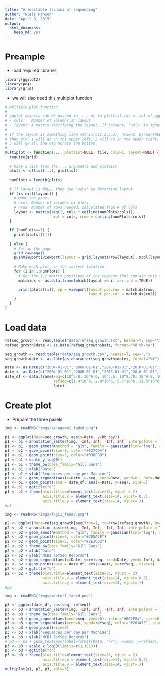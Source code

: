 ```yaml
---
title: "A veritable tsunami of sequencing"
author: "Niels Hanson"
date: "April 8, 2015"
output:
  html_document:
    keep_md: yes
---
```


# Preample

* load required libraries

```r
library(ggplot2)
library(png)
library(grid)
```

* we will also need this multiplot function

```r
# Multiple plot function
#
# ggplot objects can be passed in ..., or to plotlist (as a list of ggplot objects)
# - cols:   Number of columns in layout
# - layout: A matrix specifying the layout. If present, 'cols' is ignored.
#
# If the layout is something like matrix(c(1,2,3,3), nrow=2, byrow=TRUE),
# then plot 1 will go in the upper left, 2 will go in the upper right, and
# 3 will go all the way across the bottom.
#
multiplot <- function(..., plotlist=NULL, file, cols=1, layout=NULL) {
  require(grid)
  
  # Make a list from the ... arguments and plotlist
  plots <- c(list(...), plotlist)
  
  numPlots = length(plots)
  
  # If layout is NULL, then use 'cols' to determine layout
  if (is.null(layout)) {
    # Make the panel
    # ncol: Number of columns of plots
    # nrow: Number of rows needed, calculated from # of cols
    layout <- matrix(seq(1, cols * ceiling(numPlots/cols)),
                     ncol = cols, nrow = ceiling(numPlots/cols))
  }
  
  if (numPlots==1) {
    print(plots[[1]])
    
  } else {
    # Set up the page
    grid.newpage()
    pushViewport(viewport(layout = grid.layout(nrow(layout), ncol(layout))))
    
    # Make each plot, in the correct location
    for (i in 1:numPlots) {
      # Get the i,j matrix positions of the regions that contain this subplot
      matchidx <- as.data.frame(which(layout == i, arr.ind = TRUE))
      
      print(plots[[i]], vp = viewport(layout.pos.row = matchidx$row,
                                      layout.pos.col = matchidx$col))
    }
  }
}
```

# Load data

```r
refseq_growth <- read.table("data/refseq_growth.txt", header=T, sep="\t")
refseq_growth$date <- as.Date(refseq_growth$Date, format="%d-%b-%y")

seq_growth <- read.table("data/seq_growth.csv", header=T, sep=",")
seq_growth$date <- as.Date(as.character(seq_growth$date), format="%Y")

Date <- as.Date(c("2004-01-01","2006-01-01","2008-01-01","2010-01-01","2012-01-01","2014-01-01"), format="%Y-%m-%d")
date <- as.Date(c("2004-01-01","2006-01-01","2008-01-01","2010-01-01","2012-01-01","2014-01-01"), format="%Y-%m-%d")
date_df <- data.frame(seq=c(10^5.8, 10^6.6, 10^7.6, 10^8.70, 10^9.9, 10^11.4), 
                      refseq=c(1.4*10^6, 2.8*10^6, 5.7*10^6, 11.5*10^6, 23*10^6, 46.2*10^6),
                      Date)
```

# Create plot

* Prepare the three panels

```r
img <- readPNG("imgs/kanagawa1_faded.png")

p1 <- ggplot(data=seq_growth, aes(x=date, y=kb_day))
p1 <- p1 + annotation_raster(img, -Inf, Inf, -Inf, Inf, interpolate = TRUE)
p1 <- p1 + geom_smooth(method = "glm", family = gaussian(link="log"), size=1.5, color="#827CDA")
p1 <- p1 + geom_point(size=8, color="#827CDA") 
p1 <- p1 + geom_point(size=5, color="#030F8D") 
p1 <- p1 + scale_y_log10() 
p1 <- p1 + theme_bw(base_family="Gill Sans") 
p1 <- p1 + xlab("Date")
p1 <- p1 + ylab("Sequences per day per Machine")
p1 <- p1 + geom_segment(aes(x=Date, y=seq, xend=Date, yend=0), data=date_df, color="#061E8A", linetype=2, size=0.8)
p1 <- p1 + geom_point(data = date_df, aes(x=Date, y=seq), size=3)
p1 <- p1 + ggtitle("a")
p1 <- p1 + theme(plot.title=element_text(size=30, vjust = 2),
                 axis.title.x = element_text(size=14, vjust=-0.3),
                 axis.title.y = element_text(size=14, vjust=1))
#p1

img <- readPNG("imgs/fugi1_faded.png")

p2 <- ggplot(data=refseq_growth[seq(from=1, to=nrow(refseq_growth), by=3),], aes(x=date, y=Records))
p2 <- p2 + annotation_raster(img, -Inf, Inf, -Inf, Inf, interpolate = TRUE)
p2 <- p2 + geom_smooth(method = "glm", family = gaussian(link="log"), size=1.5, color="#205A7E")
p2 <- p2 + geom_point(size=8, color="#205A7E") 
p2 <- p2 + geom_point(size=5, color="#2E3652") 
p2 <- p2 + theme_bw(base_family="Gill Sans") 
p2 <- p2 + xlab("Date")
p2 <- p2 + ylab("NCBI RefSeq Records")
p2 <- p2 + geom_segment(aes(x=Date, y=refseq, xend=Date, yend=-Inf), data=date_df, color="#205A7E", linetype=2, size=0.8)
p2 <- p2 + geom_point(data = date_df, aes(x=Date, y=refseq), size=3)
p2 <- p2 + ggtitle("b")
p2 <- p2 + theme(plot.title=element_text(size=30, vjust = 2),
                 axis.title.x = element_text(size=14, vjust=-0.3),
                 axis.title.y = element_text(size=14, vjust=1))
#p2

img <- readPNG("imgs/winter1_faded.png")

p3 <- ggplot(date_df, aes(seq, refseq))
p3 <- p3 + annotation_raster(img, -Inf, Inf, -Inf, Inf, interpolate = TRUE)
p3 <- p3 + theme_bw(base_family="Gill Sans")
p3 <- p3 + geom_segment(aes(xend=seq, yend=0), color="#061E8A", size=0.6)
p3 <- p3 + geom_segment(aes(xend=0, yend=refseq), color="#205A7E", size=0.6)
p3 <- p3 + geom_point(size=3)
p3 <- p3 + xlab("Sequences per day per Machine")
p3 <- p3 + ylab("NCBI RefSeq Records")
# p3 <- p3 + geom_text(aes(label=format(Date, "%Y"), x=seq, y=refseq), vjust=1.3, hjust=1.2, size=4.5, family="Gill Sans", color="black")
p3 <- p3 + scale_x_log10(limits=c(1,1E13))
p3 <- p3 + ggtitle("c")
p3 <- p3 + theme(plot.title=element_text(size=30, vjust = 2),
                 axis.title.x = element_text(size=14, vjust=-0.3),
                 axis.title.y = element_text(size=14, vjust=1))
multiplot(p1, p2, p3, cols=3)
```


